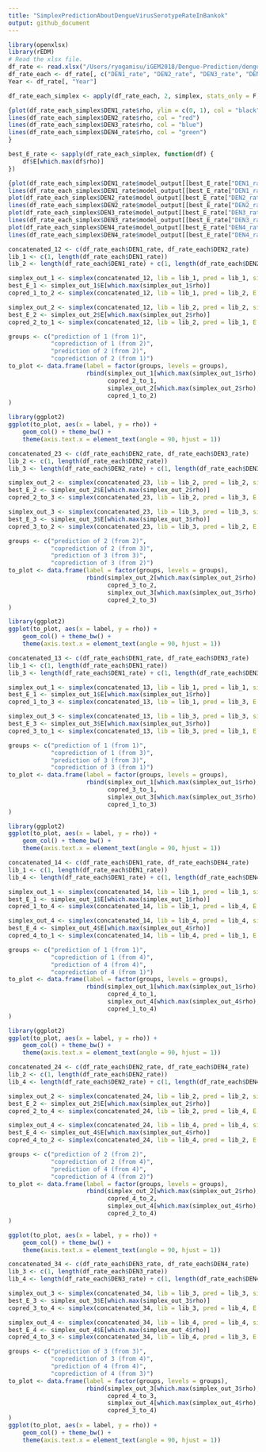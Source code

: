 ```yaml
---
title: "SimplexPredictionAboutDengueVirusSerotypeRateInBankok"
output: github_document
---
```


```r
library(openxlsx)
library(rEDM)
# Read the xlsx file.
df_rate <- read.xlsx("/Users/ryogamisu/iGEM2018/Dengue-Prediction/denguevirus_infected_in_Bankok.xlsx", sheet = "Rate", rows = 1:28)
df_rate_each <- df_rate[, c("DEN1_rate", "DEN2_rate", "DEN3_rate", "DEN4_rate")]
Year <- df_rate[, "Year"]

df_rate_each_simplex <- apply(df_rate_each, 2, simplex, stats_only = F, lib = c(1, 27), pred = c(1, 28), E = 2:6)
```

```r
{plot(df_rate_each_simplex$DEN1_rate$rho, ylim = c(0, 1), col = "black", xlab = "E", ylab = "rho", type = "l", main = "rho about each data", sub = "Black:DEN1_rate, Red:DEN2_rate, Bule:Den3_rate, Green:DEN4_rate")
lines(df_rate_each_simplex$DEN2_rate$rho, col = "red")
lines(df_rate_each_simplex$DEN3_rate$rho, col = "blue")
lines(df_rate_each_simplex$DEN4_rate$rho, col = "green")
}
```

```r
best_E_rate <- sapply(df_rate_each_simplex, function(df) {
    df$E[which.max(df$rho)] 
})

{plot(df_rate_each_simplex$DEN1_rate$model_output[[best_E_rate["DEN1_rate"] - 1]]$obs, type = "l")
lines(df_rate_each_simplex$DEN1_rate$model_output[[best_E_rate["DEN1_rate"] - 1]]$pred, type = "l", col = "red")
plot(df_rate_each_simplex$DEN2_rate$model_output[[best_E_rate["DEN2_rate"] - 1]]$obs, type = "l")
lines(df_rate_each_simplex$DEN2_rate$model_output[[best_E_rate["DEN2_rate"] - 1]]$pred, type = "l", col = "red")
plot(df_rate_each_simplex$DEN3_rate$model_output[[best_E_rate["DEN3_rate"] - 1]]$obs, type = "l")
lines(df_rate_each_simplex$DEN3_rate$model_output[[best_E_rate["DEN3_rate"] - 1]]$pred, type = "l", col = "red")
plot(df_rate_each_simplex$DEN4_rate$model_output[[best_E_rate["DEN4_rate"] - 1]]$obs, type = "l")
lines(df_rate_each_simplex$DEN4_rate$model_output[[best_E_rate["DEN4_rate"] - 1]]$pred, type = "l", col = "red")}
```

```r
concatenated_12 <- c(df_rate_each$DEN1_rate, df_rate_each$DEN2_rate)
lib_1 <- c(1, length(df_rate_each$DEN1_rate))
lib_2 <- length(df_rate_each$DEN1_rate) + c(1, length(df_rate_each$DEN2_rate))

simplex_out_1 <- simplex(concatenated_12, lib = lib_1, pred = lib_1, silent = TRUE)
best_E_1 <- simplex_out_1$E[which.max(simplex_out_1$rho)]
copred_1_to_2 <- simplex(concatenated_12, lib = lib_1, pred = lib_2, E = best_E_1)

simplex_out_2 <- simplex(concatenated_12, lib = lib_2, pred = lib_2, silent = TRUE)
best_E_2 <- simplex_out_2$E[which.max(simplex_out_2$rho)]
copred_2_to_1 <- simplex(concatenated_12, lib = lib_2, pred = lib_1, E = best_E_2)

groups <- c("prediction of 1 (from 1)", 
            "coprediction of 1 (from 2)", 
            "prediction of 2 (from 2)", 
            "coprediction of 2 (from 1)")
to_plot <- data.frame(label = factor(groups, levels = groups), 
                      rbind(simplex_out_1[which.max(simplex_out_1$rho), ], 
                            copred_2_to_1, 
                            simplex_out_2[which.max(simplex_out_2$rho), ], 
                            copred_1_to_2)
)

library(ggplot2)
ggplot(to_plot, aes(x = label, y = rho)) + 
    geom_col() + theme_bw() + 
    theme(axis.text.x = element_text(angle = 90, hjust = 1))
```

```r
concatenated_23 <- c(df_rate_each$DEN2_rate, df_rate_each$DEN3_rate)
lib_2 <- c(1, length(df_rate_each$DEN2_rate))
lib_3 <- length(df_rate_each$DEN2_rate) + c(1, length(df_rate_each$DEN3_rate))

simplex_out_2 <- simplex(concatenated_23, lib = lib_2, pred = lib_2, silent = TRUE)
best_E_2 <- simplex_out_2$E[which.max(simplex_out_2$rho)]
copred_2_to_3 <- simplex(concatenated_23, lib = lib_2, pred = lib_3, E = best_E_2)

simplex_out_3 <- simplex(concatenated_23, lib = lib_3, pred = lib_3, silent = TRUE)
best_E_3 <- simplex_out_3$E[which.max(simplex_out_3$rho)]
copred_3_to_2 <- simplex(concatenated_23, lib = lib_3, pred = lib_2, E = best_E_3)

groups <- c("prediction of 2 (from 2)", 
            "coprediction of 2 (from 3)", 
            "prediction of 3 (from 3)", 
            "coprediction of 3 (from 2)")
to_plot <- data.frame(label = factor(groups, levels = groups), 
                      rbind(simplex_out_2[which.max(simplex_out_2$rho), ], 
                            copred_3_to_2, 
                            simplex_out_3[which.max(simplex_out_3$rho), ], 
                            copred_2_to_3)
)

library(ggplot2)
ggplot(to_plot, aes(x = label, y = rho)) + 
    geom_col() + theme_bw() + 
    theme(axis.text.x = element_text(angle = 90, hjust = 1))
```
```r
concatenated_13 <- c(df_rate_each$DEN1_rate, df_rate_each$DEN3_rate)
lib_1 <- c(1, length(df_rate_each$DEN1_rate))
lib_3 <- length(df_rate_each$DEN1_rate) + c(1, length(df_rate_each$DEN3_rate))

simplex_out_1 <- simplex(concatenated_13, lib = lib_1, pred = lib_1, silent = TRUE)
best_E_1 <- simplex_out_1$E[which.max(simplex_out_1$rho)]
copred_1_to_3 <- simplex(concatenated_13, lib = lib_1, pred = lib_3, E = best_E_1)

simplex_out_3 <- simplex(concatenated_13, lib = lib_3, pred = lib_3, silent = TRUE)
best_E_3 <- simplex_out_3$E[which.max(simplex_out_3$rho)]
copred_3_to_1 <- simplex(concatenated_13, lib = lib_3, pred = lib_1, E = best_E_3)

groups <- c("prediction of 1 (from 1)", 
            "coprediction of 1 (from 3)", 
            "prediction of 3 (from 3)", 
            "coprediction of 3 (from 1)")
to_plot <- data.frame(label = factor(groups, levels = groups), 
                      rbind(simplex_out_1[which.max(simplex_out_1$rho), ], 
                            copred_3_to_1, 
                            simplex_out_3[which.max(simplex_out_3$rho), ], 
                            copred_1_to_3)
)

library(ggplot2)
ggplot(to_plot, aes(x = label, y = rho)) + 
    geom_col() + theme_bw() + 
    theme(axis.text.x = element_text(angle = 90, hjust = 1))
```

```r
concatenated_14 <- c(df_rate_each$DEN1_rate, df_rate_each$DEN4_rate)
lib_1 <- c(1, length(df_rate_each$DEN1_rate))
lib_4 <- length(df_rate_each$DEN1_rate) + c(1, length(df_rate_each$DEN4_rate))

simplex_out_1 <- simplex(concatenated_14, lib = lib_1, pred = lib_1, silent = TRUE)
best_E_1 <- simplex_out_1$E[which.max(simplex_out_1$rho)]
copred_1_to_4 <- simplex(concatenated_14, lib = lib_1, pred = lib_4, E = best_E_1)

simplex_out_4 <- simplex(concatenated_14, lib = lib_4, pred = lib_4, silent = TRUE)
best_E_4 <- simplex_out_4$E[which.max(simplex_out_4$rho)]
copred_4_to_1 <- simplex(concatenated_14, lib = lib_4, pred = lib_1, E = best_E_4)

groups <- c("prediction of 1 (from 1)", 
            "coprediction of 1 (from 4)", 
            "prediction of 4 (from 4)", 
            "coprediction of 4 (from 1)")
to_plot <- data.frame(label = factor(groups, levels = groups), 
                      rbind(simplex_out_1[which.max(simplex_out_1$rho), ], 
                            copred_4_to_1, 
                            simplex_out_4[which.max(simplex_out_4$rho), ], 
                            copred_1_to_4)
)

library(ggplot2)
ggplot(to_plot, aes(x = label, y = rho)) + 
    geom_col() + theme_bw() + 
    theme(axis.text.x = element_text(angle = 90, hjust = 1))
```


```r
concatenated_24 <- c(df_rate_each$DEN2_rate, df_rate_each$DEN4_rate)
lib_2 <- c(1, length(df_rate_each$DEN2_rate))
lib_4 <- length(df_rate_each$DEN2_rate) + c(1, length(df_rate_each$DEN4_rate))

simplex_out_2 <- simplex(concatenated_24, lib = lib_2, pred = lib_2, silent = TRUE)
best_E_2 <- simplex_out_2$E[which.max(simplex_out_2$rho)]
copred_2_to_4 <- simplex(concatenated_24, lib = lib_2, pred = lib_4, E = best_E_2)

simplex_out_4 <- simplex(concatenated_24, lib = lib_4, pred = lib_4, silent = TRUE)
best_E_4 <- simplex_out_4$E[which.max(simplex_out_4$rho)]
copred_4_to_2 <- simplex(concatenated_24, lib = lib_4, pred = lib_2, E = best_E_4)

groups <- c("prediction of 2 (from 2)", 
            "coprediction of 2 (from 4)", 
            "prediction of 4 (from 4)", 
            "coprediction of 4 (from 2)")
to_plot <- data.frame(label = factor(groups, levels = groups), 
                      rbind(simplex_out_2[which.max(simplex_out_2$rho), ], 
                            copred_4_to_2, 
                            simplex_out_4[which.max(simplex_out_4$rho), ], 
                            copred_2_to_4)
)

ggplot(to_plot, aes(x = label, y = rho)) + 
    geom_col() + theme_bw() + 
    theme(axis.text.x = element_text(angle = 90, hjust = 1))
```
```r
concatenated_34 <- c(df_rate_each$DEN3_rate, df_rate_each$DEN4_rate)
lib_3 <- c(1, length(df_rate_each$DEN3_rate))
lib_4 <- length(df_rate_each$DEN3_rate) + c(1, length(df_rate_each$DEN4_rate))

simplex_out_3 <- simplex(concatenated_34, lib = lib_3, pred = lib_3, silent = TRUE)
best_E_3 <- simplex_out_3$E[which.max(simplex_out_3$rho)]
copred_3_to_4 <- simplex(concatenated_34, lib = lib_3, pred = lib_4, E = best_E_3)

simplex_out_4 <- simplex(concatenated_34, lib = lib_4, pred = lib_4, silent = TRUE)
best_E_4 <- simplex_out_4$E[which.max(simplex_out_4$rho)]
copred_4_to_3 <- simplex(concatenated_34, lib = lib_4, pred = lib_3, E = best_E_4)

groups <- c("prediction of 3 (from 3)", 
            "coprediction of 3 (from 4)", 
            "prediction of 4 (from 4)", 
            "coprediction of 4 (from 3)")
to_plot <- data.frame(label = factor(groups, levels = groups), 
                      rbind(simplex_out_3[which.max(simplex_out_3$rho), ], 
                            copred_4_to_3, 
                            simplex_out_4[which.max(simplex_out_4$rho), ], 
                            copred_3_to_4)
)
ggplot(to_plot, aes(x = label, y = rho)) + 
    geom_col() + theme_bw() + 
    theme(axis.text.x = element_text(angle = 90, hjust = 1))

```

